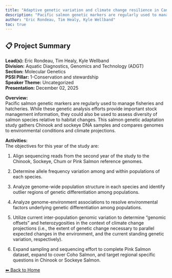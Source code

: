 ---
title: "Adaptive genetic variation and climate change resilience in Canadian Pacific salmon"
description: "Pacific salmon genetic markers are regularly used to manage fisheries and hatcheries. While these genetic analysis efforts provide important stock management information, they could also be used to assess diversity of salmon species relative to habitat changes. This salmon genetic adaptation study gathers Chinook and sockeye DNA samples and compares genomes to environmental conditions and climate projections."
author: "Eric Rondeau, Tim Healy, Kyle Wellband"
toc: true
---

## 📋 Project Summary

**Lead(s):** Eric Rondeau, Tim Healy, Kyle Wellband  
**Division:** Aquatic Diagnostics, Genomics and Technology (ADGT)  
**Section:** Molecular Genetics  
**PSSI Pillar:** 1-Conservation and stewardship  
**Speaker Theme:** Uncategorized  
**Presentation:** December 02, 2025  

**Overview:**  
Pacific salmon genetic markers are regularly used to manage fisheries and hatcheries. While these genetic analysis efforts provide important stock management information, they could also be used to assess diversity of salmon species relative to habitat changes. This salmon genetic adaptation study gathers Chinook and sockeye DNA samples and compares genomes to environmental conditions and climate projections.   

**Activities:**  
The objectives for this year of the study are:
1) Align sequencing reads from the second year of the study to the Chinook, Sockeye, Chum or Pink Salmon reference genomes. 
2) Determine allele frequency variation among and within populations of each species. 
3) Analyze genome-wide population structure in each species and identify outlier regions of genetic differentiation among populations. 
4) Analyze genome-environment associations to resolve environmental factors underlying genetic differentiation among populations. 
5) Utilize current inter-population genomic variation to determine “genomic offsets” and heterozygosities in the context of climate change projections (i.e., the extent of genetic change necessary to parallel expected changes in the environment, and the current standing genetic variation, respectively). 
6) Expand sampling and sequencing effort to complete Pink Salmon dataset, expand to cover Coho Salmon, and target regional specific questions in Chinook or Sockeye Salmon.

[⬅ Back to Home](../index.qmd)
